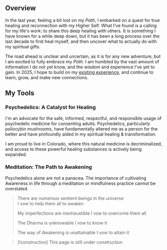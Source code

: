 <Heading level="h1" text="Spiritual Healing & Transformational Wellness" />

## Overview

In the last year, feeling a bit lost on my _Path_, I embarked on a quest for true healing and reconnection with my Higher Self. What I've found is a calling for my life's work: <span className="bold-underline">to share this deep healing with others</span>. It is something I have known for a while deep down, but it has been a long process over the last decade to first heal myself, and then uncover what to actually do with my spiritual gifts.

The road ahead is unclear and uncertain, as it is for any new adventure, but I am excited to fully embrace my _Path_. I am humbled by the vast amount of information I do not yet know, and the wisdom and experience I've yet to gain. In 2025, I hope to build on my [existing experience](/work/management), and continue to learn, grow, and make new connections.

## My Tools

### Psychedelics: A Catalyst for Healing

I'm an advocate for the safe, informed, respectful, and responsible usage of psychedelic medicine for consenting adults. Psychedelics, particularly psilocybin mushrooms, have fundamentally altered me as a person for the better and have profoundly aided in my spiritual healing & transformation.

I am proud to live in Colorado, where this natural medicine is decriminalized, and access to these powerful healing substances is actively being expanded.

### Meditation: The Path to Awakening

Psychedelics alone are not a panacea. The importance of cultivating Awareness in life through a meditation or mindfulness practice cannot be overstated.

> There are numerous sentient beings in the universe  
> I vow to help them all to awaken
>
> My imperfections are inexhaustible
> I vow to overcome them all
>
> The Dharma is unknowable
> I vow to know it
>
> The way of Awakening is unattainable
> I vow to attain it

> [!construction] This page is still under construction
